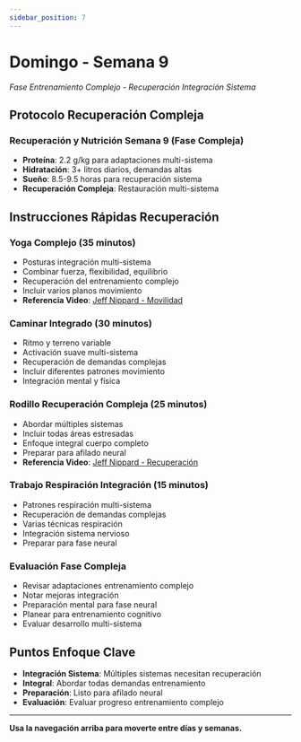```yaml
---
sidebar_position: 7
---
```



<WorkoutNav weekNumber={9} />

# Domingo - Semana 9

_Fase Entrenamiento Complejo - Recuperación Integración Sistema_

## Protocolo Recuperación Compleja

### Recuperación y Nutrición Semana 9 (Fase Compleja)
- **Proteína**: 2.2 g/kg para adaptaciones multi-sistema
- **Hidratación**: 3+ litros diarios, demandas altas
- **Sueño**: 8.5-9.5 horas para recuperación sistema
- **Recuperación Compleja**: Restauración multi-sistema

## Instrucciones Rápidas Recuperación

### Yoga Complejo (35 minutos)
- Posturas integración multi-sistema
- Combinar fuerza, flexibilidad, equilibrio
- Recuperación del entrenamiento complejo
- Incluir varios planos movimiento
- **Referencia Video**: [Jeff Nippard - Movilidad](https://www.youtube.com/watch?v=8wPpK6xW9s8)

### Caminar Integrado (30 minutos)
- Ritmo y terreno variable
- Activación suave multi-sistema
- Recuperación de demandas complejas
- Incluir diferentes patrones movimiento
- Integración mental y física

### Rodillo Recuperación Compleja (25 minutos)
- Abordar múltiples sistemas
- Incluir todas áreas estresadas
- Enfoque integral cuerpo completo
- Preparar para afilado neural
- **Referencia Video**: [Jeff Nippard - Recuperación](https://www.youtube.com/watch?v=8wPpK6xW9s8)

### Trabajo Respiración Integración (15 minutos)
- Patrones respiración multi-sistema
- Recuperación de demandas complejas
- Varias técnicas respiración
- Integración sistema nervioso
- Preparar para fase neural

### Evaluación Fase Compleja
- Revisar adaptaciones entrenamiento complejo
- Notar mejoras integración
- Preparación mental para fase neural
- Planear para entrenamiento cognitivo
- Evaluar desarrollo multi-sistema

## Puntos Enfoque Clave

- **Integración Sistema**: Múltiples sistemas necesitan recuperación
- **Integral**: Abordar todas demandas entrenamiento
- **Preparación**: Listo para afilado neural
- **Evaluación**: Evaluar progreso entrenamiento complejo

---

**Usa la navegación arriba para moverte entre días y semanas.**